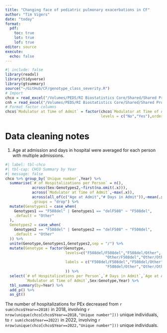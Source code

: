 ```yaml
---
title: "Changing face of pediatric pulmonary exacerbations in CF"
author: "Tim Vigers"
date: "today"
format:
  pdf:
    toc: true
    lot: true
    lof: true
editor: source
execute: 
  echo: false
---
```


```r
#| include: false
library(readxl)
library(tidyverse)
library(gtsummary)
source("~/GitHub/CF/genotype_class_severity.R")
# Import
chco = read_excel("/Volumes/PEDS/RI Biostatistics Core/Shared/Shared Projects/Vigers/CF/Scott Sagel/PEx in CF/Data_Clean/CHCO.xlsx",na = c("","NULL"))
cnh = read_excel("/Volumes/PEDS/RI Biostatistics Core/Shared/Shared Projects/Vigers/CF/Scott Sagel/PEx in CF/Data_Clean/CNH.xlsx")
# Format factor columns
chco$`Modulator at Time of Admit` = factor(chco$`Modulator at Time of Admit`,
                                           levels = c("No","Yes"),ordered = T)
```

# Data cleaning notes

1. Age at admission and days in hospital were averaged for each person with multiple admissions.

```r
#| label: tbl-chco
#| tbl-cap: CHCO Summary by Year
#| message: false
chco %>% group_by(`Unique number`,Year) %>%
  summarise(`# of Hospitalizations per Person` = n(),
            across(Sex:Genotypes2,~first(na.omit(.x))),
            across(`Modulator at Time of Admit`,~max(.x)),
            across(all_of(c("Age at Admit","# Days in Admit")),~mean(.x,na.rm=T)),
            .groups = "drop") %>%
  mutate(Genotypes1 = case_when(
    Genotypes1 == "F508del" | Genotypes1 == "delF508" ~ "F508del",
    .default = "Other"
  ),
  Genotypes2 = case_when(
    Genotypes2 == "F508del" | Genotypes2 == "delF508" ~ "F508del",
    .default = "Other"
  )) %>%
  unite(Genotype,Genotypes1,Genotypes2,sep = "/") %>%
  mutate(Genotype = factor(Genotype,
                           levels=c("F508del/F508del","F508del/Other",
                                             "Other/F508del","Other/Other"),
                           labels = c("F508del/F508del","F508del/Other",
                                             "F508del/Other","Other/Other")
                           )) %>%
  select(`# of Hospitalizations per Person`,`# Days in Admit`,`Age at Admit`,
         `Modulator at Time of Admit`,Sex:Genotype,Year) %>%
  tbl_summary(by=Year) %>%
  add_p() %>%
  as_gt()
```

The number of hospitalizations for PEx decreased from `r sum(chco$Year==2018)` in 2018, involving `r nrow(unique(chco[chco$Year==2018,"Unique number"]))` unique individuals, to `r sum(chco$Year==2022)` in 2022, involving `r nrow(unique(chco[chco$Year==2022,"Unique number"]))` unique individuals. 

